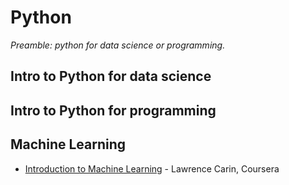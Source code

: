 # Python

*Preamble: python for data science or programming.*
<!---You can execute scripts in Python but want to learn how to write Python--->

## Intro to Python for data science

<!---check out https://github.com/PacktPublishing/Pandas-Cookbook-Second-Edition--->

## Intro to Python for programming

<!---
https://developers.google.com/edu/python 
https://scipy-lectures.org/
Udemy python
https://github.com/wajra/python-workshop + associated videos! 
https://github.com/cuttlefishh/python-for-data-analysis
https://plotnine.readthedocs.io/en/stable/
https://jakevdp.github.io/PythonDataScienceHandbook/
https://datacarpentry.org/python-ecology-lesson/
https://swcarpentry.github.io/python-novice-inflammation/index.html
--->


## Machine Learning

- [Introduction to Machine Learning](https://www.coursera.org/learn/machine-learning-duke) - Lawrence Carin, Coursera

<!---
^was pretty short and conceptual, the coding assignments could use more work and support. Good for going from zero to a good conceptual understanding in a short period of time. (Many machine learning algorithms can be used like a function so this may be all you need to apply existing networks to your data)

Roman: i’m taking a EdX course incl bioconductor
Really nice: not about implementing stats but instead understanding the concepts behind. Simulations to understand pvalues. (which course?)
--->